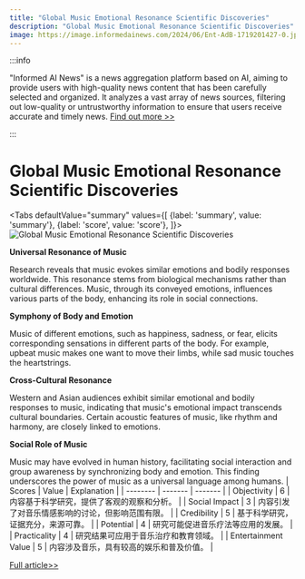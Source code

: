```yaml
---
title: "Global Music Emotional Resonance Scientific Discoveries"
description: "Global Music Emotional Resonance Scientific Discoveries"
image: https://image.informedainews.com/2024/06/Ent-AdB-1719201427-0.jpg
---
```



:::info

"Informed AI News" is a news aggregation platform based on AI, aiming to provide users with high-quality news content that has been carefully selected and organized. It analyzes a vast array of news sources, filtering out low-quality or untrustworthy information to ensure that users receive accurate and timely news.  [Find out more >>](/)

:::

# Global Music Emotional Resonance Scientific Discoveries


<Tabs
	defaultValue="summary"
	values={[
	{label: 'summary', value: 'summary'},
	{label: 'score', value: 'score'},
]}>
<TabItem value="summary">
<img
  src="https://image.informedainews.com/2024/06/Ent-AdB-1719201427-0.jpg"
  alt="Global Music Emotional Resonance Scientific Discoveries"
/>



**Universal Resonance of Music**

Research reveals that music evokes similar emotions and bodily responses worldwide. This resonance stems from biological mechanisms rather than cultural differences. Music, through its conveyed emotions, influences various parts of the body, enhancing its role in social connections.

**Symphony of Body and Emotion**

Music of different emotions, such as happiness, sadness, or fear, elicits corresponding sensations in different parts of the body. For example, upbeat music makes one want to move their limbs, while sad music touches the heartstrings.

**Cross-Cultural Resonance**

Western and Asian audiences exhibit similar emotional and bodily responses to music, indicating that music's emotional impact transcends cultural boundaries. Certain acoustic features of music, like rhythm and harmony, are closely linked to emotions.

**Social Role of Music**

Music may have evolved in human history, facilitating social interaction and group awareness by synchronizing body and emotion. This finding underscores the power of music as a universal language among humans.
</TabItem>
<TabItem value="score">
	| Scores     | Value   | Explanation |
	| -------- | ------- | ------- |
	| Objectivity  | 6    | 内容基于科学研究，提供了客观的观察和分析。    |
	| Social Impact | 3     | 内容引发了对音乐情感影响的讨论，但影响范围有限。    |
	| Credibility    | 5    | 基于科学研究，证据充分，来源可靠。    |
	| Potential    | 4    | 研究可能促进音乐疗法等应用的发展。    |
	| Practicality    | 4    | 研究结果可应用于音乐治疗和教育领域。    |
	| Entertainment Value    | 5    | 内容涉及音乐，具有较高的娱乐和普及价值。    |
</TabItem>
</Tabs>

[Full article>>](https://www.cnbeta.com.tw/articles/science/1435778.htm)
